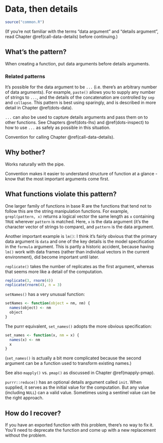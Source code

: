 # Data, then details {#args-data-details}

```r
source("common.R")
```

(If you're not familiar with the terms "data argument" and "details argument", read Chapter \@ref(call-data-details) before continuing.)

## What's the pattern?

When creating a function, put data arguments before details arguments. 

### Related patterns

It's possible for the data argument to be `...` (i.e. there's an arbitrary number of data arguments). For example, `paste()` allows you to supply any number of strings to `...`, and the details of the concatenation are controlled by `sep` and `collapse`. This pattern is best using sparingly, and is described in more detail in Chapter \@ref(dots-data). 

`...` can also be used to capture details arguments and pass them on to other functions. See Chapters \@ref(dots-lhs) and \@ref(dots-inspect) to how to use `...` as safely as possible in this situation.

Convention for calling Chapter \@ref(call-data-details).

## Why bother?

Works naturally with the pipe.

Convention makes it easier to understand structure of function at a glance - know that the most important arguments come first.

## What functions violate this pattern?

One larger family of functions in base R are the functions that tend not to follow this are the string manipulation functions. For example, `grepl(pattern, x)` returns a logical vector the same length as `x` containing `TRUE` wherever `pattern` is matched. Here, `x` is the data argument (it's the character vector of strings to compare), and `pattern` is the data argument. 

Another important example is `lm()`: I think it's fairly obvious that the primary data argument is `data` and one of the key details is the model specification in the `formula` argument. This is partly a historic accident, because having `lm()` work with data frames (rather than individual vectors in the current environment), did become important until later. 

`replicate()` takes the number of replicates as the first argument, whereas that seems more like a detail of the computation.

```r
replicate(3, rnorm(4))
replicate(rnorm(4), n = 3)
```

`setNames()` has a very unusual function:

```r
setNames <- function(object = nm, nm) {
  names(object) <- nm
  object
}
```

The purrr equivalent, `set_names()` adopts the more obvious specification:

```r
set_names <- function(x, nm = x) {
  names(x) <- nm
  x
}
```

(`set_names()` is actually a bit more complicated because the second argument can be a function used to transform existing names.)

See also `mapply()` vs. `pmap()` as discussed in Chapter \@ref(mapply-pmap).

`purrr::reduce()` has an optional details argument called `init`. When supplied, it serves as the initial value for the computation. But any value (including `NULL`) can a valid value. Sometimes using a sentinel value can be the right approach.

## How do I recover?

If you have an exported function with this problem, there's no way to fix it. You'll need to deprecate the function and come up with a new replacement without the problem.
